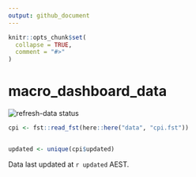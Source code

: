 ```yaml
---
output: github_document
---
```


<!-- README.md is generated from README.Rmd. Please edit that file -->

```r
knitr::opts_chunk$set(
  collapse = TRUE,
  comment = "#>"
)
```

# macro_dashboard_data

<!-- badges: start -->
  ![refresh-data status](https://github.com/MattCowgill/macro_dashboard_data/workflows/refresh-data/badge.svg)
<!-- badges: end -->

```r

cpi <- fst::read_fst(here::here("data", "cpi.fst"))


updated <- unique(cpi$updated)
```

Data last updated at `r updated` AEST.